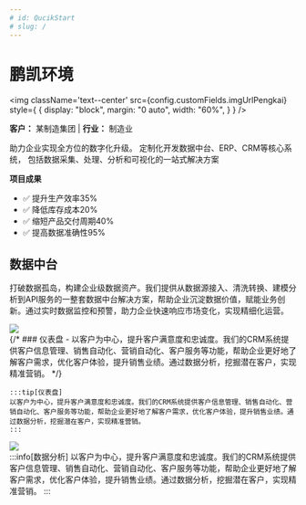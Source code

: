 ```yaml
---
# id: QucikStart
# slug: /
---
```


# 鹏凯环境

<img
  className='text--center'
  src={config.customFields.imgUrlPengkai}
  style={
    {
      display: "block",
      margin: "0 auto",
      width: "60%",
    }
  }
/>

<p style={{ marginTop: "1rem" }}>
  <strong>客户：</strong>
  某制造集团 | <strong>行业：</strong>
  制造业
</p>

助力企业实现全方位的数字化升级。 定制化开发数据中台、ERP、CRM等核心系统， 包括数据采集、处理、分析和可视化的一站式解决方案

<strong>项目成果</strong>

- ✅ 提升生产效率35%
- ✅ 降低库存成本20%
- ✅ 缩短产品交付周期40%
- ✅ 提高数据准确性95%

## 数据中台
打破数据孤岛，构建企业级数据资产。我们提供从数据源接入、清洗转换、建模分析到API服务的一整套数据中台解决方案，帮助企业沉淀数据价值，赋能业务创新。通过实时数据监控和预警，助力企业快速响应市场变化，实现精细化运营。

<div
  className="row"
  style={{ marginLeft: "0rem", marginTop: "1.8rem" }}
>
  <div className="col col--4">
    <img
      src={config.customFields.imgUrlHero}
      style={
        {
          // alignItems: "center",
          // justifyContent: "center",
          width: "90%",
        }
      }
    />
  </div>
  <div className="col col--8">
    {/* ### 仪表盘
    - 以客户为中心，提升客户满意度和忠诚度。我们的CRM系统提供客户信息管理、销售自动化、营销自动化、客户服务等功能，帮助企业更好地了解客户需求，优化客户体验，提升销售业绩。通过数据分析，挖掘潜在客户，实现精准营销。 */}

    :::tip[仪表盘]
    以客户为中心，提升客户满意度和忠诚度。我们的CRM系统提供客户信息管理、销售自动化、营销自动化、客户服务等功能，帮助企业更好地了解客户需求，优化客户体验，提升销售业绩。通过数据分析，挖掘潜在客户，实现精准营销。
    :::
  </div>
</div>

<div
  className="row"
  style={{ marginLeft: "0rem", marginTop: "1.8rem" }}
>
  <div className="col col--4">
    <img
      src={config.customFields.imgUrlHero}
      style={
        {
          // alignItems: "center",
          // justifyContent: "center",
          width: "90%",
        }
      }
    />
  </div>
  <div className="col col--8">
    :::info[数据分析]
    以客户为中心，提升客户满意度和忠诚度。我们的CRM系统提供客户信息管理、销售自动化、营销自动化、客户服务等功能，帮助企业更好地了解客户需求，优化客户体验，提升销售业绩。通过数据分析，挖掘潜在客户，实现精准营销。
    :::
  </div>
</div>

